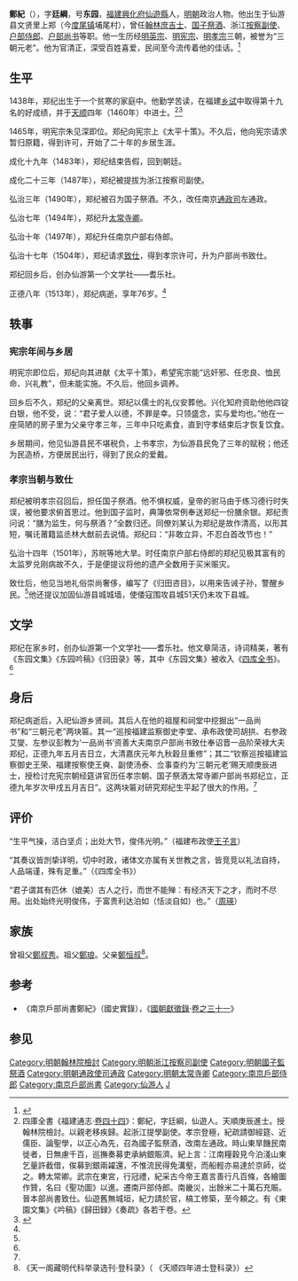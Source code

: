 {{明清人物信息框
| 姓名 = 鄭紀
| 原名 =
| 圖片名稱 = 
| 圖片大小 = 220px
| 圖片說明 = 
| 最高職務 = 南京戶部尚書
| 國家 = 大明
| 爵位 =
| 籍貫 = [[福建|福建]][[莆田市|興化府]][[仙遊縣|仙遊縣]]
| 族裔 = 漢族
| 旗籍 = 
| 字號 = 字廷綱，号东园
| 室名 = 
| 諡號 = 
| 出生日期 = 正统三年（1438年）
| 出生地點 = 
| 逝世日期 = 正德八年（1513年）
| 逝世地點 = 
| 墓葬 =
| 配偶 =
| 親屬 = 
| 出身 = 
*天順四年庚辰科同進士出身
| 經歷 = 
| 著作 =《东园文集》《归田录》等
}}

'''鄭紀'''（{{bd|1438年||1513年||Z}}），字'''廷綱'''，号'''东园'''，[[福建|福建]][[莆田市|興化府]][[仙遊縣|仙遊縣]]人，[[明朝|明朝]]政治人物。他出生于仙游县文贤里上郑（今[[度尾镇|度尾镇]]埔尾村），曾任[[庶吉士|翰林庶吉士]]、[[國子監祭酒|国子祭酒]]、浙江[[提刑按察司按察副使|按察副使]]、[[户部侍郎|户部侍郎]]、[[戶部尚書|户部尚书]]等职。他一生历经[[明英宗|明英宗]]、[[明宪宗|明宪宗]]、[[明孝宗|明孝宗]]三朝，被誉为“三朝元老”。他为官清正，深受百姓喜爱，民间至今流传着他的佳话。<ref name=":1">{{Cite web|title=福建仙游 明代户部尚书郑纪|url=http://m.fengsuwang.com/minjian/zhengji.asp|access-date=2022-02-03|last=炎黄风俗网,http://m.fengsuwang.com|work=m.fengsuwang.com|language=zh-CN}}</ref>

==生平==
1438年，郑纪出生于一个贫寒的家庭中。他勤学苦读，在福建[[乡试|乡试]]中取得第十九名的好成绩，并于[[天顺_(明朝)|天顺]]四年（1460年）中进士。<ref>四庫全書《福建通志·[[s:福建通志_(四庫全書本)/卷44|卷四十四]]》：鄭紀，字廷綱，仙遊人。天順庚辰進士。授翰林院檢討。以親老移疾歸。起浙江提學副使。孝宗登極，紀疏請御經筵、近儒臣、論聖學，以正心為先，召為國子監祭酒，改南左通政。時山東旱饑民南徙者，日無慮千百，巡撫奏募吏承納銀賑濟。紀上言：江南糧穀見今泊淺山東乞量許截借，俟募到銀兩糴還，不惟流民得免溝壑，而船輕亦易達於京師，從之。轉太常卿。武宗在東宮，行冠禮，紀采古今帝王嘉言善行凡百條，各繪圗作贊，名曰《聖功圖》以進。遷南戸部侍郎。南畿災，出餘米二十萬石充賑。晉本部尚書致仕。仙遊舊無城垣，紀力請於官，槁工修築，至今頼之。有《東園文集》《吟稿》《歸田録》《奏疏》各若干卷。</ref><ref name=":0">{{Cite web|title=郑纪：忠心报国　关心乡里-中共泉州市纪律检查委员会 泉州市监察委员会|url=http://www.qzcdi.gov.cn/content/2017-03/16/content_5588314.htm|access-date=2022-02-03|work=www.qzcdi.gov.cn}}</ref>

1465年，明宪宗朱见深即位。郑纪向宪宗上《太平十策》。不久后，他向宪宗请求暂归原籍，得到许可，开始了二十年的乡居生涯。

成化十九年（1483年），郑纪结束告假，回到朝廷。 

成化二十三年（1487年），郑纪被提拔为浙江按察司副使。 

弘治三年（1490年），郑纪被召为国子祭酒。不久，改任南京[[通政使司|通政司]]左通政。 

弘治七年（1494年），郑纪升[[太常寺|太常寺卿]]。 

弘治十年（1497年），郑纪升任南京户部右侍郎。 

弘治十七年（1504年），郑纪请求[[致仕|致仕]]，得到孝宗许可，升为户部尚书致仕。 

郑纪回乡后，创办仙游第一个文学社——耆乐社。 

正德八年（1513年），郑纪病逝，享年76岁。<ref name=":0" />

==轶事==
===宪宗年间与乡居===
明宪宗即位后，郑纪向其进献《太平十策》，希望宪宗能“远奸邪、任忠良、恤民命、兴礼教”，但未能实施。不久后，他回乡调养。

回乡后不久，郑纪的父亲离世。郑纪以儒士的礼仪安葬他。兴化知府资助他他四锭白银，他不受，说：“君子爱人以德，不罪是幸。只领盛念，实与爱均也。”他在一座简陋的房子里为父亲守孝三年，三年中只吃素食，直到守孝结束后才恢复饮食。

乡居期间，他见仙游县民不堪税负，上书孝宗，为仙游县民免了三年的赋税；他还为民造桥，方便居民出行，得到了民众的爱戴。

===孝宗当朝与致仕===
郑纪被明孝宗召回后，担任国子祭酒。他不惧权威，皇帝的驸马由于练习德行时失误，被他要求俯首思过。他到国子监时，典簿依常例奉送郑纪一份膳余银。郑纪责问说：“膳为监生，何与祭酒？”全数归还。同僚刘某认为郑纪是故作清高，以形其短，嘱讬莆籍监丞林大猷前去说情。郑纪曰：“非敢立异，不忍白首改节也！”

弘治十四年（1501年），苏皖等地大旱。时任南京户部右侍郎的郑纪见极其富有的太监罗兑刚病故不久，于是便提议将他的遗产全数用于买米赈灾。

致仕后，他见当地礼俗崇尚奢侈，编写了《归田咨目》，以用来告诫子孙，警醒乡民。<ref name=":0" />他还提议加固仙游县城城墙，使倭寇围攻县城51天仍未攻下县城。

==文学==
郑纪在家乡时，创办仙游第一个文学社——耆乐社。他文章简洁，诗词精美，著有《东园文集》《东园吟稿》《归田录》等，其中《东园文集》被收入《[[四庫全書|四库全书]]》。<ref name=":0" />

==身后==
郑纪病逝后，入祀仙游乡贤祠。其后人在他的祖屋和祠堂中挖掘出“一品尚书”和“三朝元老”两块匾。其一“巡按福建监察御史李堂、承布政使司胡拱、右参政艾燮、左参议彭教为‘一品尚书’资善大夫南京户部尚书致仕奉诏晋一品阶荣禄大夫郑纪，正德九年五月吉日立，大清嘉庆元年九秋穀旦重修”；其二“钦察巡按福建监察御史王荣、福建按察使王奭、副使汤泰、佥事查约为‘三朝元老’赐天顺庚辰进士，授检讨充宪宗朝经筵讲官历任孝宗朝、国子祭酒太常寺卿户部尚书郑纪立，正德九年岁次甲戌五月吉日”。这两块匾对研究郑纪生平起了很大的作用。<ref name=":1" />

== 评价 ==
“生平气操，洁白坚贞；出处大节，俊伟光明。”（福建布政使[[王子言|王子言]]） 

“其奏议皆剀挚详明，切中时政，诸体文亦属有关世教之言，皆竞竞以礼法自持，人品端谨，殊有足重。”（《四库全书》） 

“君子谓其有匹休（媲美）古人之行，而世不能殚：有经济天下之才，而时不尽用。出处始终光明俊伟，于富贵利达泊如（恬淡自如）也。”（[[周瑛_(成化進士)|周瑛]]）

== 家族 ==
曾祖父[[鄭叔秀|鄭叔秀]]。祖父[[鄭琅|鄭琅]]。父亲[[鄭恒叔|鄭恒叔]]<ref>《天一阁藏明代科举录选刊·登科录》（ 《天顺四年进士登科录》）</ref>。

== 参考 ==
{{reflist}}
*《南京戶部尚書鄭紀》（國史實錄），《[[國朝獻徵錄|國朝獻徵錄]]·[[s:國朝獻徵錄/卷之三十一|卷之三十一]]》

== 参见 ==

{{wikisource|東園文集 (四庫全書本)|东园文集}}

{{天順四年庚辰科殿試金榜}}
{{DEFAULTSORT:Zheng郑}}
[[Category:明朝翰林院檢討|Category:明朝翰林院檢討]]
[[Category:明朝浙江按察司副使|Category:明朝浙江按察司副使]]
[[Category:明朝國子監祭酒|Category:明朝國子監祭酒]]
[[Category:明朝通政使司通政|Category:明朝通政使司通政]]
[[Category:明朝太常寺卿|Category:明朝太常寺卿]]
[[Category:南京戶部侍郎|Category:南京戶部侍郎]]
[[Category:南京戶部尚書|Category:南京戶部尚書]]
[[Category:仙游人|Category:仙游人]]
[[Category:郑姓|J]]